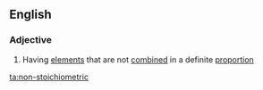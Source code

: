 ==English==

===Adjective===
{{en-adj|head=[[non]]-[[stoichiometric]]}}

# {{context|chemistry|of a compound|lang=en}} Having [[element]]s that are not [[combined]] in a definite [[proportion]]

[[ta:non-stoichiometric]]